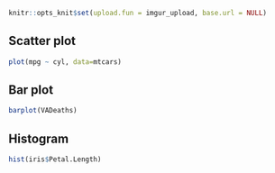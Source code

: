 ```r
knitr::opts_knit$set(upload.fun = imgur_upload, base.url = NULL)
```

## Scatter plot 

```r
plot(mpg ~ cyl, data=mtcars)
```

## Bar plot

```r
barplot(VADeaths)
```

## Histogram

```r
hist(iris$Petal.Length)
```

